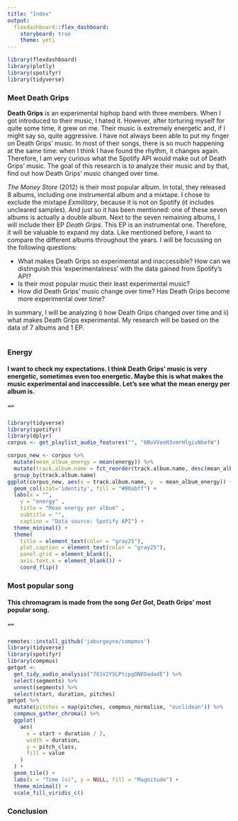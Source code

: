 ```yaml
---
title: "Index"
output: 
  flexdashboard::flex_dashboard:
    storyboard: true
    theme: yeti
---
```


```r
library(flexdashboard)
library(plotly)
library(spotifyr)
library(tidyverse)
```

### Meet Death Grips

**Death Grips** is an experimental hiphop band with three members. When I got introduced to their music, I hated it. However, after torturing myself for quite some time, it grew on me. Their music is extremely energetic and, if I might say so, quite aggressive. I have not always been able to put my finger on Death Grips’ music. In most of their songs, there is so much happening at the same time: when I think I have found the rhythm, it changes again. Therefore, I am very curious what the Spotify API would make out of Death Grips' music. The goal of this research is to analyze their music and by that, find out how Death Grips' music changed over time.

*The Money Store* (2012) is their most popular album. In total, they released 8 albums, including one instrumental album and a mixtape. I chose to exclude the mixtape *Exmilitary*, because it is not on Spotify (it includes uncleared samples). And just so it has been mentioned: one of these seven albums is actually a double album. Next to the seven remaining albums, I will include their EP *Death Grips*. This EP is an instrumental one. Therefore, it will be valuable to expand my data. Like mentioned before, I want to compare the different albums throughout the years. I will be focussing on the following questions:

- What makes Death Grips so experimental and inaccessible? How can we distinguish this ‘experimentalness’ with the data gained from Spotify’s API?
- Is their most popular music their least experimental music?
- How did Death Grips' music change over time? Has Death Grips become more experimental over time?

In summary, I will be analyzing i) how Death Grips changed over time and ii) what makes Death Grips experimental. My research will be based on the data of 7 albums and 1 EP.
```r
```

### Energy

#### I want to check my expectations. I think Death Grips' music is very energetic, sometimes even too energetic. Maybe this is what makes the music experimental and inaccessible. Let's see what the mean energy per album is.

#### ""
``` r
library(tidyverse)
library(spotifyr)
library(dplyr)
corpus <- get_playlist_audio_features("", "6BoVVeeH3vmrHlgivNbefW")

corpus_new <- corpus %>%
  mutate(mean_album_energy = mean(energy)) %>%
  mutate(track.album.name = fct_reorder(track.album.name, desc(mean_album_energy))) %>%
  group_by(track.album.name) 
ggplot(corpus_new, aes(x = track.album.name, y  = mean_album_energy)) +
  geom_col(stat='identity', fill = "#00abff") +
  labs(x = "",
    y = "energy" ,
    title = "Mean energy per album" ,
    subtitle = "",
    caption = "Data source: Spotify API") +
  theme_minimal() +
  theme(
    title = element_text(color = "gray25"),
    plot.caption = element_text(color = "gray25"),
    panel.grid = element_blank(),
    axis.text.x = element_blank()) +
    coord_flip()
```

### Most popular song

#### This chromagram is made from the song *Get Got*, Death Grips' most popular song.

#### ""
```r
remotes::install_github('jaburgoyne/compmus')
library(tidyverse)
library(spotifyr)
library(compmus)
getgot <-
  get_tidy_audio_analysis("781V2Y5LPtcpgONEOadadE") %>%
  select(segments) %>%
  unnest(segments) %>%
  select(start, duration, pitches)
getgot %>%
  mutate(pitches = map(pitches, compmus_normalise, "euclidean")) %>%
  compmus_gather_chroma() %>% 
  ggplot(
    aes(
      x = start + duration / 2,
      width = duration,
      y = pitch_class,
      fill = value
    )
  ) +
  geom_tile() +
  labs(x = "Time (s)", y = NULL, fill = "Magnitude") +
  theme_minimal() +
  scale_fill_viridis_c()
```

### Conclusion

```r

```

